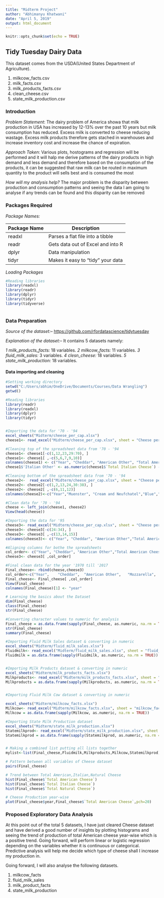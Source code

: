 ```yaml
---
title: "Midterm Project"
author: "Abhimanyu Khatwani"
date: "April 5, 2019"
output: html_document
---
```


```r
knitr::opts_chunk$set(echo = TRUE)
```

## Tidy Tuesday Dairy Data

This dataset comes from the USDA(United States Department of Agriculture).

1. milkcow_facts.csv
2. milk_facts.csv
3. milk_products_facts.csv
4. clean_cheese.csv
5. state_milk_production.csv

### Introduction 

*Problem Statement*: The dairy problem of America showa that milk production in USA has increased by 12-13% over the past 10 years but milk consumption has reduced. Excess milk is converted to cheese reducing wastage. Excess milk products therefore gets stached in warehouses and increase inventory cost and increase the chance of expiration. 


*Approach Taken*: Various plots, hostograms and regression will be performed and it will halp me derive patterns of the dairy products in high demand and less demand and therefore based on the consumption of the products, it can be suggested that raw milk can be routed in maximum quantity to the product will sells best and is consumed the most

*How will my analysis help?* The major problem is the disparity between production and consumption patterns and seeing the data I am going to analyse if any trends can be found and this disparity can be removed


### Packages Required

*Package Names:*

**Package Name**  | Description
-------------     | -------------
readxl            | Parses a flat file into a tibble
readr             | Gets data out of Excel and into R
dplyr             | Data manipulation
tidyr             | Makes it easy to "tidy" your data

*Loading Packages*

```r
#Reading libraries
library(readxl)
library(readr)
library(dplyr)
library(tidyr)
library(tidyverse)
        
```


### Data Preparation

*Source of the dataset:--* <https://github.com/rfordatascience/tidytuesday>

*Explanation of the dataset:--* It contains 5 datasets namely:

*1 milk_products_facts:*  18 variables.
*2 milkcow_facts:*  11 variables.
*3 fluid_milk_sales:*  3 variables.
*4 clesn_cheese:*  18 variables.
*5 state_milk_production:*  18 variables.

#### Data importing and cleaning 


```r
#Setting working directory
setwd("C:/Users/abhim/OneDrive/Documents/Courses/Data Wrangling")
getwd()

#Reading libraries
library(readr)
library(readxl)
library(dplyr)
library(tidyr)


#Importing the data for '70 - '94
excel_sheets("Midterm/cheese_per_cap.xlsx")
cheese1<- read_excel("Midterm/cheese_per_cap.xlsx", sheet = "Cheese per cap '70-'94", skip = 2)

#Cleaning top of the spreadsheet data from '70 - '94
cheese1<- cheese1[-c(1,12,23,29:70), ]
cheese1<- cheese1[ ,-c(5,6,7,9,10)]
colnames(cheese1) <- c("Year", "Cheddar", "American Other", "Total American Cheese", "Mozzarella","Total Italian Cheese", "Swiss", "Brick")
cheese1$'Italian Other' <- as.numeric(cheese1$`Total Italian Cheese`) - as.numeric(cheese1$Mozzarella)

#Cleaning bottom of the spreadsheet data from '70 - '94
cheese2<-  read_excel("Midterm/cheese_per_cap.xlsx", sheet = "Cheese per cap '70-'94", skip = 34)
cheese2<- cheese2[-c(1,2,13,24,30:38), ]
cheese2<- cheese2[ ,-c(6,11,12)]
colnames(cheese2)<-c("Year","Muenster", "Cream and Neufchatel","Blue","Other Dairy Cheese","Total Natural Cheese","Processed Cheese", "Foods and spreads","Total Processed Cheese Products")

#Clean data for '70 - '94
cheese <- left_join(cheese1, cheese2)
View(head(cheese))

#Importing the data for '95
cheese3<- read_excel("Midterm/cheese_per_cap.xlsx", sheet = "Cheese per cap since '95", skip = 2)
cheese3<- cheese3[-c(24:34), ]
cheese3<- cheese3[ ,-c(13,14,15)]
colnames(cheese3)<- c("Year", "Cheddar", "American Other","Total American Cheese", "Mozzarella","Italian Other", "Total Italian Cheese", "Swiss", "Blue","Brick","Muenster","Cream and Neufchatel","Other Dairy Cheese","Total Natural Cheese","Processed Cheese", "Foods and spreads","Total Processed Cheese Products")

#Aligning columns for bothe the spreadsheets
col_order<- c("Year", "Cheddar", "American Other","Total American Cheese", "Mozzarella","Italian Other", "Total Italian Cheese", "Swiss", "Blue","Brick","Muenster","Cream and Neufchatel","Other Dairy Cheese","Total Natural Cheese","Processed Cheese", "Foods and spreads","Total Processed Cheese Products")
cheese3<- cheese3[ ,col_order]

#Final clean data for the year '1970 till '2017
Final_cheese<- rbind(cheese,cheese3)
col_order<-c("Year",	"Cheddar",	"American Other",	"Mozzarella",	"Italian Other",	"Swiss"	,"Brick"	,"Muenster",	"Cream and Neufchatel",	"Blue",	"Other Dairy Cheese",	"Processed Cheese",	"Foods and spreads"	,"Total American Cheese",	"Total Italian Cheese",	"Total Natural Cheese",	"Total Processed Cheese Products")
Final_cheese<- Final_cheese[ ,col_order]
View(Final_cheese)
colnames(Final_cheese)[1] <- "year"

# Learning the basics about the Dataset
dim(Final_cheese)
class(Final_cheese)
str(Final_cheese)

#Converting character values to numeric for analysis
Final_cheese = as.data.frame(sapply(Final_cheese, as.numeric, na.rm = TRUE))
str(Final_cheese)
summary(Final_cheese)

#Importing Fluid Milk Sales dataset & converting in numeric
excel_sheets("Midterm/fluid_milk_sales.xlsx")
Fluidmilk<- read_excel("Midterm/fluid_milk_sales.xlsx", sheet = "fluid_milk_sales")
Fluidmilk = as.data.frame(sapply(Fluidmilk, as.numeric, na.rm = TRUE))


#Importing Milk Products dataset & converting in numeric
excel_sheets("Midterm/milk_products_facts.xlsx")
Milkproducts<- read_excel("Midterm/milk_products_facts.xlsx", sheet = "milk_products_facts")
Milkproducts = as.data.frame(sapply(Milkproducts, as.numeric, na.rm = TRUE))


#Importing Fluid Milk Cow dataset & converting in numeric

excel_sheets("Midterm/milkcow_facts.xlsx")
Milkcow<- read_excel("Midterm/milkcow_facts.xlsx", sheet = "milkcow_facts")
Milkcow = as.data.frame(sapply(Milkcow, as.numeric, na.rm = TRUE))

#Importing State Milk Production dataset
excel_sheets("Midterm/state_milk_production.xlsx")
Statemilkprod<- read_excel("Midterm/state_milk_production.xlsx", sheet = "state_milk_production")
Statemilkprod = as.data.frame(sapply(Statemilkprod, as.numeric, na.rm = TRUE))


# Making a combined list putting all lists together
mylist<-list(Final_cheese,Fluidmilk,Milkproducts,Milkcow,Statemilkprod)

# Pattern between all variables of Cheese dataset
pairs(Final_cheese)

# Trend between Total American,Italian,Natural Cheese
hist(Final_cheese$`Total American Cheese`)
hist(Final_cheese$`Total Italian Cheese`)
hist(Final_cheese$`Total Natural Cheese`)

# Cheese Production year-wise
plot(Final_cheese$year,Final_cheese$`Total American Cheese`,pch=20) 


```

### Proposed Exploratory Data Analysis

At this point out of the total 5 datasets, I have just cleared Cheese dataset and  have derived a good number of insights by plotting histograms and seeing the trend of production of total American cheese year-wise which is a positive trend. Going forward, will perform linear or logistic regression depending on the variables whether it is continuous or categorical. Predictive analysis will help me decide which type of cheese shall I increase my production in.

Going forward, I will also analyse the following datasets.  

1. milkcow_facts
2. fluid_milk_sales
3. milk_product_facts
4. state_milk_production


